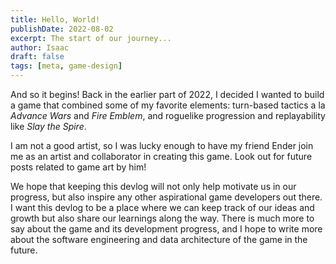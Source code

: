 ```yaml
---
title: Hello, World!
publishDate: 2022-08-02
excerpt: The start of our journey...
author: Isaac
draft: false
tags: [meta, game-design]
---
```


And so it begins! Back in the earlier part of 2022, I decided I wanted to build a game
that combined some of my favorite elements: turn-based tactics a la _Advance Wars_ and
_Fire Emblem_, and roguelike progression and replayability like _Slay the Spire_.

I am not a good artist, so I was lucky enough to have my friend Ender join me as an artist
and collaborator in creating this game. Look out for future posts related to game art by him!

We hope that keeping this devlog will not only help motivate us in our progress,
but also inspire any other aspirational game developers out there. I want this devlog
to be a place where we can keep track of our ideas and growth but also share our learnings
along the way. There is much more to say about the game and its development progress, and
I hope to write more about the software engineering and data architecture of the game in the future.
